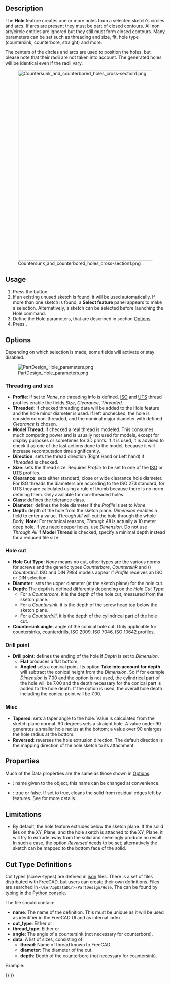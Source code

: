 <languages/>

{{Docnav/ru
|[[PartDesign_Pocket/ru|Вырез]]
|[[PartDesign_Groove/ru|Проточка]]
|[[PartDesign_Workbench/ru|Верстак PartDesign]]
|IconL=PartDesign_Pocket.svg
|IconR=PartDesign_Groove.svg
|IconC=Workbench_PartDesign.svg
}}

{{GuiCommand/ru
|Name/ru=Отверстие
|Name=PartDesign_Hole
|MenuLocation=Part Design → Create a substractive feature → Отверстие
|Workbenches=[[PartDesign_Workbench/ru|PartDesign]]
|Version=0.17
|SeeAlso=[[PartDesign_Pocket/ru|Вырез]]
}}

==Description==

The '''Hole''' feature creates one or more holes from a selected sketch's circles and arcs. If arcs are present they must be part of closed contours. All non arc/circle entities are ignored but they still must form closed contours. Many parameters can be set such as threading and size, fit, hole type (countersink, counterbore, straight) and more.

The centers of the circles and arcs are used to position the holes, but please note that their radii are not taken into account. The generated holes will be identical even if the radii vary.

[[File:Countersunk_and_counterbored_holes_cross-section1.png|600px]]

{{Caption|Countersunk (to the left) and counterbored (to the right) holes longitudinal section.}}

==Usage==

# Press the {{Button|[[Image:PartDesign_Hole.svg|16px]] '''Hole'''}} button.
# If an existing unused sketch is found, it will be used automatically. If more than one sketch is found, a '''Select feature''' panel appears to make a selection. Alternatively, a sketch can be selected before launching the Hole command. 
# Define the Hole parameters, that are described in section [[#Options|Options]].
# Press {{Button|OK}}.

==Options==

Depending on which selection is made, some fields will activate or stay disabled.

[[File:PartDesign Hole parameters.png|frame|left]]

===Threading and size===

* '''Profile''': if set to ''None'', no threading info is defined. [https://en.wikipedia.org/wiki/ISO_metric_screw_thread ISO] and [https://en.wikipedia.org/wiki/Unified_Thread_Standard UTS] thread profiles enable the fields ''Size'', ''Clearance'', ''Threaded''.
* '''Threaded''': if checked threading data will be added to the Hole feature and the hole minor diameter is used. If left unchecked, the hole is considered non-threaded, and the nominal major diameter with defined ''Clearance'' is chosen.
* '''Model Thread''': if checked a real thread is modeled. This consumes much computing power and is usually not used for models, except for display purposes or sometimes for 3D prints. If it is used, it is advised to check it as one of the last actions done to the model, because it will increase recomputation time significantly.
* '''Direction''': sets the thread direction (Right Hand or Left hand) if ''Threaded'' is checked.
* '''Size''': sets the thread size. Requires ''Profile'' to be set to one of the [https://en.wikipedia.org/wiki/ISO_metric_screw_thread ISO] or [https://en.wikipedia.org/wiki/Unified_Thread_Standard UTS] profiles.
* '''Clearance''': sets either standard, close or wide clearance hole diameter. For ISO threads the diameters are according to the ISO 273 standard, for UTS they are calculated using a rule of thumb because there is no norm defining them. Only available for non-threaded holes.
* '''Class''': defines the tolerance class.
* '''Diameter''': defines the hole diameter if the ''Profile'' is set to ''None''.
* '''Depth''': depth of the hole from the sketch plane. ''Dimension'' enables a field to enter a value. ''Through All'' will cut the hole through the whole Body. '''Note:''' For technical reasons, ''Through All'' is actually a 10 meter deep hole. If you need deeper holes, use ''Dimension''. Do not use ''Through All'' if '''Model Thread''' is checked, specify a minimal depth instead for a reduced file size.

===Hole cut===

* '''Hole Cut Type''': ''None'' means no cut, other types are the various norms for screws and the generic types ''Counterbore'', ''Countersink'' and ({{Version|0.21}}) ''Counterdrill''. ISO and DIN 7984 models appear if ''Profile'' receives an ISO or DIN selection.
* '''Diameter''': sets the upper diameter (at the sketch plane) for the hole cut.
* '''Depth''': The depth is defined differently depending on the ''Hole Cut Type'':
** For a ''Counterbore'', it is the depth of the hole cut, measured from the sketch plane.
** For  a ''Countersink'', it is the depth of the screw head top below the sketch plane.
** For  a ''Counterdrill'', it is the depth of the cylindrical part of the hole cut.
* '''Countersink angle''': angle of the conical hole cut. Only applicable for countersinks, counterdrills, ISO 2009, ISO 7046, ISO 10642 profiles.

===Drill point===

* '''Drill point''': defines the ending of the hole if ''Depth'' is set to ''Dimension''.
** '''Flat''' produces a flat bottom
** '''Angled''' sets a conical point. Its option '''Take into account for depth''' will subtract the conical height from the ''Dimension''. So if for example ''Dimension'' is 7.00 and the option is not used, the cylindrical part of the hole will be 7.00 and the depth necessary for the conical part is added to the hole depth. If the option is used, the overall hole depth including the conical point will be 7.00.

===Misc===

* '''Tapered''': sets a taper angle to the hole. Value is calculated from the sketch plane normal. 90 degrees sets a straight hole. A value under 90 generates a smaller hole radius at the bottom; a value over 90 enlarges the hole radius at the bottom.
* '''Reversed''': reverses the hole extrusion direction. The default direction is the mapping direction of the hole sketch to its attachment.

==Properties==

Much of the Data properties are the same as those shown in [[#Options|Options]].

* {{PropertyData|Label}}: name given to the object, this name can be changed at convenience.
* {{PropertyData|Refine}}: true or false. If set to true, cleans the solid from residual edges left by features. See {{Button|[[Image:Part_RefineShape.svg|16px]] [[Part_RefineShape|Part RefineShape]]}} for more details.

==Limitations==

* By default, the hole feature extrudes below the sketch plane. If the solid lies on the XY_Plane, and the hole sketch is attached to the XY_Plane, it will try to extrude away from the solid and seemingly produce no result. In such a case, the option ''Reversed'' needs to be set; alternatively the sketch can be mapped to the bottom face of the solid.

==Cut Type Definitions==

Cut types (screw-types) are defined in [https://de.wikipedia.org/wiki/JavaScript_Object_Notation json] files. There is a set of files distributed with FreeCAD, but users can create their own definitions. Files are searched in <code>&lt;UserAppDataDir&gt;/PartDesign/Hole</code>. The {{incode|UserAppDataDir}} can be found by typing {{incode|App.getUserAppDataDir()}} in the [[Python_console|Python console]].

The file should contain:
* '''name''': The name of the definition. This must be unique as it will be used as identifier in the FreeCAD UI and as internal index.
* '''cut_type''': Either {{incode|countersink}} or {{incode|counterbore}}.
* '''thread_type''':  Either {{incode|metric}} or {{incode|metricfine}}.
* '''angle''': The angle of a countersink (not necessary for counterbore).
* '''data''': A list of sizes, consisting of:
** '''thread''': Name of thread known to FreeCAD.
** '''diameter''': The diameter of the cut.
** '''depth''': Depth of the counterbore (not necessary for countersink).
Example:
{{Code|lang=json|code=
{
    "name": "DIN 7984",
    "cut_type": "counterbore",
    "thread_type": "metric",
    "data": [
        { "thread": "M2",   "diameter":  4.3, "depth":  1.6 },
        { "thread": "M2.5", "diameter":  5.0, "depth":  2.0 },
        …
    ]
}
}}


{{Docnav/ru
|[[PartDesign_Pocket/ru|Вырез]]
|[[PartDesign_Groove/ru|Проточка]]
|[[PartDesign_Workbench/ru|Верстак PartDesign]]
|IconL=PartDesign_Pocket.svg
|IconR=PartDesign_Groove.svg
|IconC=Workbench_PartDesign.svg
}}

{{PartDesign Tools navi{{#translation:}}}}
{{Userdocnavi{{#translation:}}}}